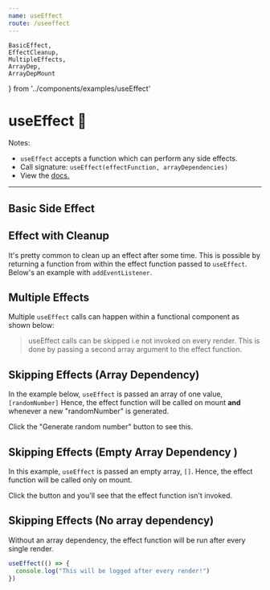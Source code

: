 ```yaml
---
name: useEffect
route: /useeffect
---
```



    BasicEffect,
    EffectCleanup,
    MultipleEffects,
    ArrayDep,
    ArrayDepMount
} from '../components/examples/useEffect'




# useEffect 🦋
 
Notes: 
 - `useEffect` accepts a function which can perform any side effects.      
 - Call signature: `useEffect(effectFunction, arrayDependencies)`
 - View the [docs.](https://reactjs.org/docs/hooks-reference.html#useeffect) 

--- 

## Basic Side Effect 
<Editor code={BasicEffect}/>

## Effect with Cleanup 
It's pretty common to clean up an effect after some time. This is possible by returning a function from within the effect function passed to `useEffect`. 
Below's an example with `addEventListener`.
<Editor code={EffectCleanup}/>

## Multiple Effects 
Multiple `useEffect` calls can happen within a functional component as shown below: 
<Editor code={MultipleEffects}/>

> useEffect calls can be skipped i.e not invoked on every render. 
 This is done by passing a second array argument to the effect function. 


## Skipping Effects (Array Dependency) 
In the example below, `useEffect` is passed an array of one value, `[randomNumber]`
Hence, the effect function will be called on mount **and** whenever a new "randomNumber" is generated. 

Click the "Generate random number" button to see this. 

<Editor code={ArrayDep}/>

## Skipping Effects (Empty Array Dependency )
In this example, `useEffect` is passed an empty array, `[]`. 
Hence, the effect function will be called only on mount. 

Click the button and you'll see that the effect function isn't invoked. 

<Editor code={ArrayDepMount}/>

## Skipping Effects (No array dependency)
Without an array dependency, the effect function will be run after every single render. 

```js
useEffect(() => {
  console.log("This will be logged after every render!")
})
```